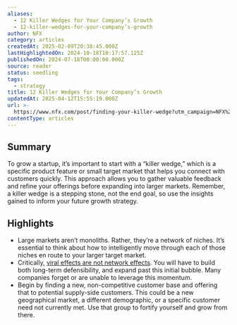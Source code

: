 ```yaml
---
aliases:
  - 12 Killer Wedges for Your Company’s Growth
  - 12-killer-wedges-for-your-company’s-growth
author: NFX
category: articles
createdAt: 2025-02-09T20:38:45.000Z
lastHighlightedOn: 2024-10-18T10:17:57.125Z
publishedOn: 2024-07-18T00:00:00.000Z
source: reader
status: seedling
tags:
  - strategy
title: 12 Killer Wedges for Your Company’s Growth
updatedAt: 2025-04-12T15:55:19.000Z
url: >-
  https://www.nfx.com/post/finding-your-killer-wedge?utm_campaign=NFX%20Newsletter&utm_medium=email&_hsenc=p2ANqtz-9A7uw_ISuHswoTrez7gyF7f_k8wNJfLqKs74mnVpfwi6yGQPv-FZ_k83CBdxzbaqcJeV_iIaxkOxLvH5skC3c3g90CBdSuJ7cHXDGAg_9WEP_7G_E&_hsmi=316969082&utm_content=316969082&utm_source=hs_email
contentType: articles
---
```

## Summary

To grow a startup, it’s important to start with a “killer wedge,” which is a specific product feature or small target market that helps you connect with customers quickly. This approach allows you to gather valuable feedback and refine your offerings before expanding into larger markets. Remember, a killer wedge is a stepping stone, not the end goal, so use the insights gained to inform your future growth strategy.

## Highlights

- Large markets aren’t monoliths. Rather, they’re a network of niches. It’s essential to think about how to intelligently move through each of those niches en route to your larger target market.
- Critically, [viral effects are not network effects](https://www.nfx.com/post/viral-effects-vs-network-effects). You will have to build both long-term defensibility, and expand past this initial bubble. Many companies forget or are unable to leverage this momentum.
- Begin by finding a new, non-competitive customer base and offering that to potential supply-side customers. This could be a new geographical market, a different demographic, or a specific customer need not currently met. Use that group to fortify yourself and grow from there.
